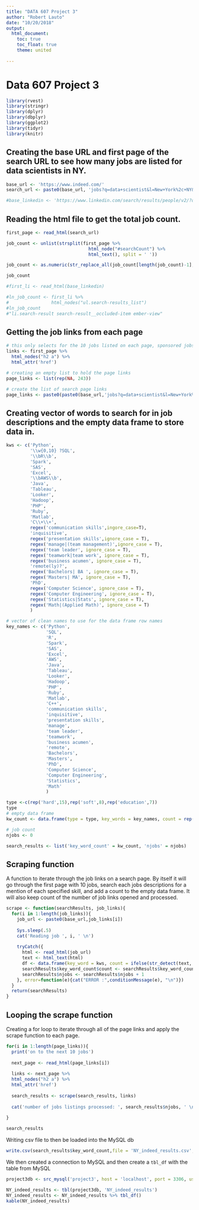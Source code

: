 ```yaml
---
title: "DATA 607 Project 3"
author: "Robert Lauto"
date: "10/20/2018"
output: 
  html_document:
    toc: true
    toc_float: true
    theme: united
  
---
```

# Data 607 Project 3
```r
library(rvest)
library(stringr)
library(dplyr)
library(dbplyr)
library(ggplot2)
library(tidyr)
library(knitr)
```
## Creating the base URL and first page of the search URL to see how many jobs are listed for data scientists in NY.
```r
base_url <- 'https://www.indeed.com/'
search_url <- paste0(base_url, 'jobs?q=data+scientist&l=New+York%2c+NY&start=0')
```
```r
#base_linkedin <- 'https://www.linkedin.com/search/results/people/v2/?origin=FACETED_SEARCH&page=1&title=data%20scientist'
```
## Reading the html file to get the total job count.
```r
first_page <- read_html(search_url)

job_count <- unlist(strsplit(first_page %>% 
                               html_node("#searchCount") %>%
                               html_text(), split = ' ')) 

job_count <- as.numeric(str_replace_all(job_count[length(job_count)-1],',',''))

job_count
```
```r
#first_li <- read_html(base_linkedin)

#ln_job_count <- first_li %>% 
#                html_nodes("ul.search-results_list")
#ln_job_count
#"li.search-result search-result__occluded-item ember-view"
```
## Getting the job links from each page
```r
# this only selects for the 10 jobs listed on each page, sponsored jobs have different nodes
links <- first_page %>%
  html_nodes("h2 a") %>%
  html_attr('href')

# creating an empty list to hold the page links
page_links <- list(rep(NA, 243))

# create the list of search page links
page_links <- paste0(paste0(base_url,'jobs?q=data+scientist&l=New+York%2c+NY&start='),seq(0,job_count,10))
```
## Creating vector of words to search for in job descriptions and the empty data frame to store data in.
```r
kws <- c('Python',
         '\\w{0,10} ?SQL',
         '\\bR\\b',
         'Spark',
         'SAS',
         'Excel',
         '\\bAWS\\b',
         'Java',
         'Tableau',
         'Looker',
         'Hadoop',
         'PHP',
         'Ruby',
         'Matlab',
         'C\\+\\+',
         regex('communication skills',ingore_case=T),
         'inquisitive',
         regex('presentation skills',ignore_case = T),
         regex('manage|(team management)',ignore_case = T),
         regex('team leader', ignore_case = T),
         regex('teamwork|team work', ignore_case = T),
         regex('business acumen', ignore_case = T),
         'remote(ly)?',
         regex('Bachelors| BA ', ignore_case = T),
         regex('Masters| MA', ignore_case = T),
         'PhD',
         regex('Computer Science', ignore_case = T),
         regex('Computer Engineering', ignore_case = T),
         regex('Statistics|Stats', ignore_case = T),
         regex('Math|(Applied Math)', ignore_case = T)
         )

# vector of clean names to use for the data frame row names
key_names <- c('Python',
               'SQL',
               'R',
               'Spark',
               'SAS',
               'Excel',
               'AWS',
               'Java',
               'Tableau',
               'Looker',
               'Hadoop',
               'PHP',
               'Ruby',
               'Matlab',
               'C++',
               'communication skills',
               'inquisitive',
               'presentation skills',
               'manage',
               'team leader',
               'teamwork',
               'business acumen',
               'remote',
               'Bachelors',
               'Masters',
               'PhD',
               'Computer Science',
               'Computer Engineering',
               'Statistics',
               'Math'
               )

type <-c(rep('hard',15),rep('soft',8),rep('education',7))
type
# empty data frame
kw_count <- data.frame(type = type, key_words = key_names, count = rep(0, length(key_names))) 

# job count
njobs <- 0

search_results <- list('key_word_count' = kw_count, 'njobs' = njobs)
```
## Scraping function
A function to iterate through the job links on a search page. By itself it will go through the first page with 10 jobs, search each jobs descriptions for a mention of each specified skill, and add a count to the empty data frame. It will also keep count of the number of job links opened and processed.
```r
scrape <- function(searchResults, job_links){
  for(i in 1:length(job_links)){
    job_url <- paste0(base_url,job_links[i])
    
    Sys.sleep(.5)
    cat('Reading job ', i, ' \n')
    
    tryCatch({
      html <- read_html(job_url)
      text <- html_text(html)
      df <- data.frame(key_word = kws, count = ifelse(str_detect(text, kws), 1, 0))
      searchResults$key_word_count$count <- searchResults$key_word_count$count + df$count
      searchResults$njobs <- searchResults$njobs + 1
    }, error=function(e){cat("ERROR :",conditionMessage(e), "\n")})
  }
  return(searchResults)
}
```
## Looping the scrape function
Creating a for loop to iterate through all of the page links and apply the scrape function to each page.
```r
for(i in 1:length(page_links)){
  print('on to the next 10 jobs')
  
  next_page <- read_html(page_links[i])
  
  links <- next_page %>%
  html_nodes("h2 a") %>%
  html_attr('href')
  
  search_results <- scrape(search_results, links)
  
  cat('number of jobs listings processed: ', search_results$njobs, ' \n')
  
}

search_results
```
Writing csv file to then be loaded into the MySQL db
```r
write.csv(search_results$key_word_count,file = 'NY_indeed_results.csv', row.names = F)
```
We then created a connection to MySQL and then create a `tbl_df` with the table from MySQL
```r
project3db <- src_mysql('project3', host = 'localhost', port = 3306, user = 'root', password = 'root12345')
```
```r
NY_indeed_results <- tbl(project3db, 'NY_indeed_results')
NY_indeed_results <- NY_indeed_results %>% tbl_df()
kable(NY_indeed_results)
```
